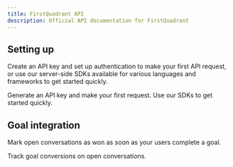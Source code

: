 ```yaml
---
title: FirstQuadrant API
description: Official API documentation for FirstQuadrant
---
```


## Setting up

Create an API key and set up authentication to make your first API request, or use our server-side SDKs available for various languages and frameworks to get started quickly.

<CardGroup cols={2}>
  <Card title="Authentication" icon="key" href="/authentication">
    Generate an API key and make your first request.
  </Card>
  <Card title="SDKs" icon="layer-group" href="/sdks">
    Use our SDKs to get started quickly.
  </Card>
</CardGroup>

## Goal integration

Mark open conversations as won as soon as your users complete a goal.

<CardGroup cols={2}>
  <Card
    title="Mark conversations as won"
    icon="trophy"
    href="/api/endpoint/incoming-webhooks/mark-conversations-as-won"
  >
    Track goal conversions on open conversations.
  </Card>
</CardGroup>

